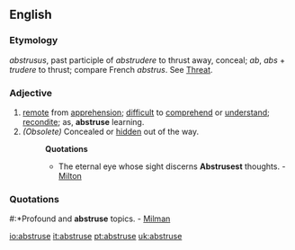 ==English==
===Etymology===
{{L.}} ''abstrusus'', past participle of ''abstrudere'' to thrust away, conceal; ''ab'', ''abs'' + ''trudere'' to thrust; compare French ''abstrus''. See [[Threat]].
===Adjective===
#[[remote]] from [[apprehension]]; [[difficult]] to [[comprehend]] or [[understand]]; [[recondite]]; as, '''abstruse''' learning.
#''(Obsolete)'' Concealed or [[hidden]] out of the way. 
#:'''Quotations'''
#:*The eternal eye whose sight discerns '''Abstrusest''' thoughts. - [[Milton]]

===Quotations===
#:*Profound and '''abstruse''' topics. - [[Milman]]

[[io:abstruse]]
[[it:abstruse]]
[[pt:abstruse]]
[[uk:abstruse]]